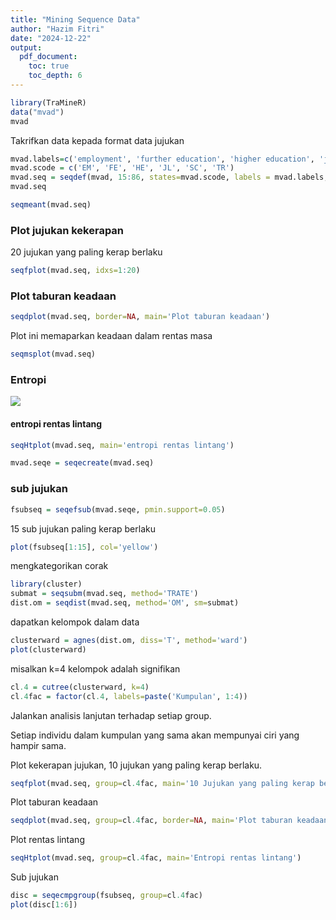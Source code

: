 ```yaml
---
title: "Mining Sequence Data"
author: "Hazim Fitri"
date: "2024-12-22"
output: 
  pdf_document:
    toc: true
    toc_depth: 6
---
```


```r
library(TraMineR)
data("mvad")
mvad
```

Takrifkan data kepada format data jujukan

```r
mvad.labels=c('employment', 'further education', 'higher education', 'joblessness', 'school', 'training')
mvad.scode = c('EM', 'FE', 'HE', 'JL', 'SC', 'TR')
mvad.seq = seqdef(mvad, 15:86, states=mvad.scode, labels = mvad.labels, xstep=6)
mvad.seq
```

```r
seqmeant(mvad.seq)
```

### Plot jujukan kekerapan

20 jujukan yang paling kerap berlaku

```r
seqfplot(mvad.seq, idxs=1:20)
```

### Plot taburan keadaan

```r
seqdplot(mvad.seq, border=NA, main='Plot taburan keadaan')
```

Plot ini memaparkan keadaan dalam rentas masa

```r
seqmsplot(mvad.seq)
```

### Entropi

![](images/clipboard-3543334019.png)

#### entropi rentas lintang

```r
seqHtplot(mvad.seq, main='entropi rentas lintang')
```

```r
mvad.seqe = seqecreate(mvad.seq)

```

### sub jujukan

```r
fsubseq = seqefsub(mvad.seqe, pmin.support=0.05)
```

15 sub jujukan paling kerap berlaku

```r
plot(fsubseq[1:15], col='yellow')
```

mengkategorikan corak

```r
library(cluster)
submat = seqsubm(mvad.seq, method='TRATE')
dist.om = seqdist(mvad.seq, method='OM', sm=submat)
```

dapatkan kelompok dalam data

```r
clusterward = agnes(dist.om, diss='T', method='ward')
plot(clusterward)
```

misalkan k=4 kelompok adalah signifikan

```r
cl.4 = cutree(clusterward, k=4)
cl.4fac = factor(cl.4, labels=paste('Kumpulan', 1:4))
```

Jalankan analisis lanjutan terhadap setiap group.

Setiap individu dalam kumpulan yang sama akan mempunyai ciri yang hampir sama.

Plot kekerapan jujukan, 10 jujukan yang paling kerap berlaku.

```r
seqfplot(mvad.seq, group=cl.4fac, main='10 Jujukan yang paling kerap berlaku',idxs=1:10)
```

Plot taburan keadaan

```r
seqdplot(mvad.seq, group=cl.4fac, border=NA, main='Plot taburan keadaan')
```

Plot rentas lintang

```r
seqHtplot(mvad.seq, group=cl.4fac, main='Entropi rentas lintang')
```

Sub jujukan

```r
disc = seqecmpgroup(fsubseq, group=cl.4fac)
plot(disc[1:6])
```
